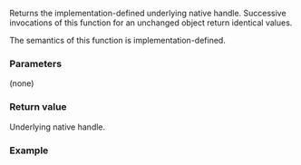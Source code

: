 {{cpp/utility/stacktrace_entry/title|native_handle}}
{{cpp/utility/stacktrace_entry/navbar}}
{{ddcl | since=c++23 |
constexpr native_handle_type native_handle() const noexcept;
}}

Returns the implementation-defined underlying native handle. Successive invocations of this function for an unchanged {{tt|stacktrace_entry}} object return identical values.

The semantics of this function is implementation-defined.

===Parameters===
(none)

===Return value===
Underlying native handle.

===Example===
{{example}}

{{langlinks|es|ja|ru|zh}}